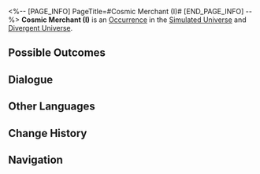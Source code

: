 <%-- [PAGE_INFO]
PageTitle=#Cosmic Merchant (I)#
[END_PAGE_INFO] --%>
{{Stub}}
{{Simulated Universe Event Infobox
|id            = 11701
|title         = 
|image         = Occurrence Salesperson.png
|domains_su    = Unknown
|domains_swarm = Unknown
|domains_gng   = Unknown
|domains_du    = Unknown
|domains_und   = Unknown
|requirements  = 
|prev          = 
|next          = 
|characters    = 
|factions      = 
|order         = 078
|order_du      = 020
}}
'''Cosmic Merchant (I)''' is an [[Divergent Universe/Occurrence|Occurrence]] in the [[Simulated Universe]] and [[Divergent Universe]].

==Possible Outcomes==
{{Possible Outcomes
|choice_1 = Purchase a metal Wish-In-A-Bottle.
|result_1 = Consume 100 Cosmic Fragments and obtain 2 "good value" Component(s).
|modes_1  = und

|choice_2 = Purchase a silver ore Wish-In-A-Bottle.
|result_2 = Spend 100 Cosmic Fragments and obtain 1 "surprising" Curio(s).
|modes_2  = und

|choice_3 = Purchase a metal Wish-In-A-Bottle.
|result_3 = Spend 100 Cosmic Fragments and obtain 2 "good value" Blessing(s).
|modes_3  = du

|choice_4 = Purchase a silver ore Wish-In-A-Bottle.
|result_4 = Spend 100 Cosmic Fragments and obtain 3 "surprising" Curio(s).
|modes_4  = du

|choice_5 = Purchase a diamond box.
|result_5 = Consume 10 Cosmic Fragments and obtain 1 "tempting" reward.
|modes_5  = gng

|choice_6 = Purchase an ore box.
|result_6 = Consume 10 Cosmic Fragments and obtain 1 "tantalizing" reward.
|modes_6  = gng

|choice_7 = Leave.
|result_7 = You don't need this.
|modes_7  = gng

|choice_8 = Purchase a metal Wish-In-A-Bottle.
|result_8 = Consume 100 Cosmic Fragments and obtain 1 "good value" Blessing.
|modes_8  = su,swarm

|choice_9 = Purchase a silver ore Wish-In-A-Bottle.
|result_9 = Consume 200 Cosmic Fragments and obtain 1 "surprising" Curio.
|modes_9  = su,swarm

|choice_10 = Leave.
|result_10 = You're not interested.
|modes_10  = su,swarm,du,und

}}
<!--
==Gameplay Notes==
* 
-->
==Dialogue==
{{Dialogue Start}}
:{{tx}}
{{Dialogue End}}

==Other Languages==
{{Other Languages
|en   = Cosmic Merchant (I)
|zhs  = 银河商人（其一）
|zht  = 銀河商人（其一）
|ja   = {{Rubi|銀河|ぎんが}}の{{Rubi|商人|しょうにん}}（その1）
|ko   = 은하 장사꾼 (1)
|es   = Comerciante galáctico (I)
|fr   = Marchand intergalactique (I)
|ru   = Галактический торговец I
|th   = พ่อค้าข้ามกาแล็กซี (1)
|vi   = Thương Nhân Ngân Hà (1)
|de   = Galaktischer Händler (Teil 1)
|id   = Pedagang Galaksi (Bag. 1)
|pt   = Comerciante Cósmico (I)
}}

==Change History==
{{Change History|1.0}}

==Navigation==
{{Occurrence Navbox}}